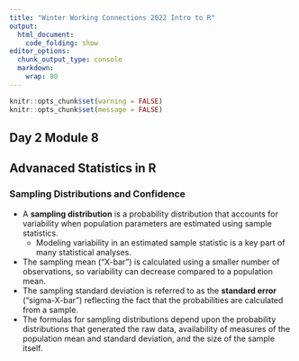 ---
title: "Winter Working Connections 2022 Intro to R"
output:
  html_document:
    code_folding: show
editor_options:
  chunk_output_type: console
  markdown: 
    wrap: 80
---

```{r rmarkdown-setup, echo = FALSE}
knitr::opts_chunk$set(warning = FALSE)
knitr::opts_chunk$set(message = FALSE)
```

## Day 2 Module 8

## Advanaced Statistics in R

### Sampling Distributions and Confidence

- A **sampling distribution** is a probability distribution that accounts for variability when population parameters are estimated using sample statistics.
  - Modeling variability in an estimated sample statistic is a key part of many statistical analyses.
- The sampling mean ("X-bar") is calculated using a smaller number of observations, so variability can decrease compared to a population mean.
- The sampling standard deviation is referred to as the **standard error**  ("sigma-X-bar") reflecting the fact that the probabilities are calculated from a sample.
- The formulas for sampling distributions depend upon the probability distributions that generated the raw data, availability of measures of the population mean and standard deviation, and the size of the sample itself.

